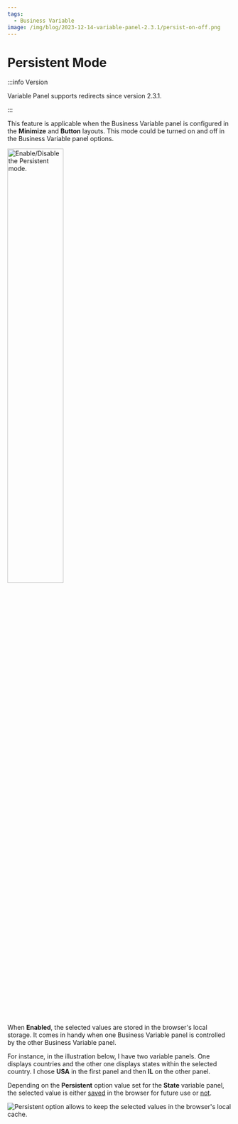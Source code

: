 ```yaml
---
tags:
  - Business Variable
image: /img/blog/2023-12-14-variable-panel-2.3.1/persist-on-off.png
---
```



# Persistent Mode

:::info Version

Variable Panel supports redirects since version 2.3.1.

:::

This feature is applicable when the Business Variable panel is configured in the **Minimize** and **Button** layouts. This mode could be turned on and off in the Business Variable panel options.

<Image
  title="Enable/Disable the Persistent mode."
  src="/img/blog/2023-12-14-variable-panel-2.3.1/persist-on-off.png"
  width="50%"
/>

When **Enabled**, the selected values are stored in the browser's local storage. It comes in handy when one Business Variable panel is controlled by the other Business Variable panel.

For instance, in the illustration below, I have two variable panels. One displays countries and the other one displays states within the selected country. I chose **USA** in the first panel and then **IL** on the other panel.

Depending on the **Persistent** option value set for the **State** variable panel, the selected value is either <u>saved</u> in the browser for future use or <u>not</u>.

<Image
  title="Persistent option allows to keep the selected values in the browser's local cache."
  src="/img/blog/2023-12-14-variable-panel-2.3.1/persistent.png"
/>
